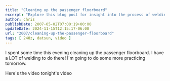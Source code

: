 ```yaml
---
title: "Cleaning up the passenger floorboard"
excerpt: "Explore this blog post for insight into the process of welding and cleaning up the passenger floorboard of a car."
author: chris
publishDate: 2007-05-02T07:00:19+00:00
updateDate: 2024-11-15T12:15:17-06:00
url: "2007/cleaning-up-the-passenger-floorboard"
tags: [ 240z, datsun, video ]
---
```


I spent some time this evening cleaning up the passenger floorboard. I have a LOT of welding to do there! I'm going to do some more practicing tomorrow.

Here's the video tonight's video 

<YouTubeEmbed videoId="qvV-b7SJ_UA" title="Project 240Z Cleaning up the Passenger Floor" publishDate="2007-05-02T07:00:19+00:00" description="I spent about an hour tonight working on the passenger floorboard of the 240Z. It's got a bit of rust, to say the least." />
